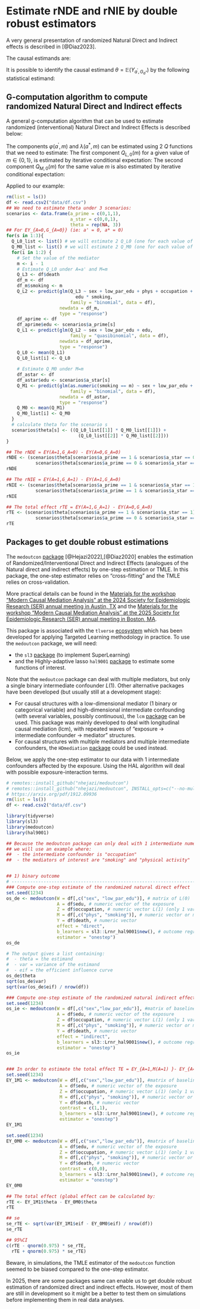 # Estimate rNDE and rNIE by double robust estimators 

A very general presentation of randomized Natural Direct and Indirect effects is described in [@Diaz2023].

The causal estimands are: 
\begin{align*}
  rNDE &= \mathbb{E}\left(Y_{A=1,G_{A=0}}\right) - \mathbb{E}\left(Y_{A=0,G_{A=0}}\right) \\
  rNIE &= \mathbb{E}\left(Y_{A=1,G_{A=1}}\right) - \mathbb{E}\left(Y_{A=1,G_{A=0}}\right) \\
\end{align*}

It is possible to identify the causal estimand $\theta = \mathbb{E}\left(Y_{a^\prime,G_{a^*}} \right)$ by the following statistical estimand:
\begin{align*}
  \theta &= \mathbb{E}\left[ \sum_{m \in M} \varphi(a^\prime,m) \times \lambda(a^*,m) \right], \text{ where}\\
  \varphi(a^\prime,m) &= \sum_{l(0),l(1)} \mathbb{E}\left(Y \mid l(0),A=a^\prime,l(1),m\right)\times P(L(1)=l(1) \mid l(0),a^\prime) \times P(L(0)=l(0) \\
  \lambda(a^*,m) &= \sum_{l(0),l(1)} P\left(M=m,L(1)=l(1) \mid A=a^*, l(0) \right) \times P(L(0)=l(0)) 
\end{align*}

## G-computation algorithm to compute randomized Natural Direct and Indirect effects
A general g-computation algorithm that can be used to estimate randomized (interventional) Natural Direct and Indirect Effects is described below:

The components $\varphi(a^\prime,m)$ and $\lambda(a^*,m)$ can be estimated using 2 $Q$ functions that we need to estimate:
\begin{equation*}
  \theta = \mathbb{E}\left(Y_{a^\prime,G_{a^*}} \right) = \sum_{m} Q_{L,0}(a^\prime,m) \times Q_{M,0}(a^*,m)
\end{equation*}
The first component $Q_{L,0}(m)$ for a given value of $m\in \{0,1\}$, is estimated by iterative conditional expectation:
\begin{align*}
  Q_{L,3} &= Y \\
  Q_{L,2}(m) &= \mathbb{E}\left(Q_{L,3} \mid L(0),A,L(1),M=m\right) \\
  Q_{L,1}(a^\prime,m) &= \mathbb{E}\left(Q_{L,2} \mid L(0),A=a^\prime\right) \\
  Q_{L,0}(a^\prime,m) &= \mathbb{E}\left(Q_{L,1}\right) = \varphi(a^\prime,m)
\end{align*}
The second component $Q_{M,0}(m)$ for the same value $m$ is also estimated by iterative conditional expectation:
\begin{align*}
  Q_{M,1}(a^*,m) &= \mathbb{E}\left(\mathbb{I}(M=m) \mid L(0), A=a^* \right) \\
  Q_{M,0}(a^*,m) &= \mathbb{E}\left(Q_{M,1}\right) = \lambda(a^*,m)
\end{align*}

Applied to our example:
```r
rm(list = ls())
df <- read.csv2("data/df.csv")
## We need to estimate theta under 3 scenarios: 
scenarios <- data.frame(a_prime = c(0,1,1),
                        a_star = c(0,0,1), 
                        theta = rep(NA, 3))
## For EY_{A=0,G_{A=0}} (ie: a' = 0, a* = 0)
for(s in 1:3){
  Q_L0_list <- list() # we will estimate 2 Q_L0 (one for each value of M)
  Q_M0_list <- list() # we will estimate 2 Q_M0 (one for each value of M)
  for(i in 1:2) {
    # Set the value of the mediator
    m <- i - 1
    # Estimate Q_L0 under A=a' and M=m
    Q_L3 <- df$death
    df_m <- df
    df_m$smoking <- m
    Q_L2 <- predict(glm(Q_L3 ~ sex + low_par_edu + phys + occupation + 
                          edu * smoking,
                        family = "binomial", data = df),
                    newdata = df_m,
                    type = "response")
    df_aprime <- df
    df_aprime$edu <- scenarios$a_prime[s]
    Q_L1 <- predict(glm(Q_L2 ~ sex + low_par_edu + edu,
                        family = "quasibinomial", data = df),
                    newdata = df_aprime,
                    type = "response")
    Q_L0 <- mean(Q_L1)
    Q_L0_list[i] <- Q_L0
    
    # Estimate Q_M0 under M=m
    df_astar <- df
    df_astar$edu <- scenarios$a_star[s]
    Q_M1 <- predict(glm(as.numeric(smoking == m) ~ sex + low_par_edu + edu,
                        family = "binomial", data = df),
                    newdata = df_astar,
                    type = "response")
    Q_M0 <- mean(Q_M1)
    Q_M0_list[i] <- Q_M0
  }
  # calculate theta for the scenario s
  scenarios$theta[s] <- ((Q_L0_list[[1]] * Q_M0_list[[1]]) + 
                           (Q_L0_list[[2]] * Q_M0_list[[2]]))
}

## The rNDE = EY(A=1,G_A=0) - EY(A=0,G_A=0)
rNDE <- (scenarios$theta[scenarios$a_prime == 1 & scenarios$a_star == 0] - 
           scenarios$theta[scenarios$a_prime == 0 & scenarios$a_star == 0])
rNDE

## The rNIE = EY(A=1,G_A=1) - EY(A=1,G_A=0)
rNIE <- (scenarios$theta[scenarios$a_prime == 1 & scenarios$a_star == 1] - 
           scenarios$theta[scenarios$a_prime == 1 & scenarios$a_star == 0])
rNIE

## The total effect rTE = EY(A=1,G_A=1) - EY(A=0,G_A=0)
rTE <- (scenarios$theta[scenarios$a_prime == 1 & scenarios$a_star == 1] - 
           scenarios$theta[scenarios$a_prime == 0 & scenarios$a_star == 0])
rTE
```



## Packages to get double robust estimations
The `medoutcon` [package](https://github.com/nhejazi/medoutcon) [@Hejazi2022],[@Diaz2020] enables the estimation of Randomized/Interventional Direct and Indirect Effects (analogues of the Natural direct and indirect effects) by one-step estimation or TMLE. In this package, the one-step estimator relies on "cross-fitting" and the TMLE relies on cross-validation. 

More practical details can be found in the [Materials for the workshop "Modern Causal Mediation Analysis" at the 2024 Society for Epidemiologic Research (SER) annual meeting in Austin, TX](https://codex.nimahejazi.org/ser2024_mediation_workshop/) and the [Materials for the workshop "Modern Causal Mediation Analysis" at the 2025 Society for Epidemiologic Research (SER) annual meeting in Boston, MA ](https://codex.nimahejazi.org/ser2025_mediation_workshop/).

This package is associated with the `tlverse` [ecosystem](https://tlverse.org/tlverse-handbook/) which has been developed for applying Targeted Learning methodology in practice. To use the `medoutcon` package, we will need:

  - the `sl3` [package](https://github.com/tlverse/sl3) (to implement SuperLearning) 
  - and the Highly-adaptive lasso `hal9001` [package](https://cran.r-project.org/web/packages/hal9001/index.html) to estimate some functions of interest.

Note that the `medoutcon` package can deal with multiple mediators, but only a single binary intermediate confounder $L(1)$. Other alternative packages have been developed (but usually still at a development stage):

  - For causal structures with a low-dimensional mediator (1 binary or categorical variable) and high-dimensional intermediate confounding (with several variables, possibly continuous), the `lcm` [package](https://github.com/nt-williams/lcm) can be used. This package was mainly developed to deal with longitudinal causal mediation (lcm), with repeated waves of "exposure -> intermediate confounder -> mediator" structures.
  - For causal structures with multiple mediators and multiple intermediate confounders, the `HDmediation` [package](https://github.com/nt-williams/HDmediation) could be used instead.

Below, we apply the one-step estimator to our data with 1 intermediate confounders affected by the exposure. Using the HAL algorithm will deal with possible exposure-interaction terms.

```r
# remotes::install_github("nhejazi/medoutcon")
# remotes::install_github("nhejazi/medoutcon", INSTALL_opts=c("--no-multiarch"))
# https://arxiv.org/pdf/1912.09936
rm(list = ls())
df <- read.csv2("data/df.csv")

library(tidyverse)
library(sl3)
library(medoutcon)
library(hal9001)

## Because the medoutcon package can only deal with 1 intermediate numeric confounder,
## we will use an example where:
##  - the intermediate confounder is "occupation"
##  - the mediators of interest are "smoking" and "physical activity"


## 1) binary outcome 
# ---------------------------------------------------------------------------- #
### Compute one-step estimate of the randomized natural direct effect
set.seed(1234)
os_de <- medoutcon(W = df[,c("sex", "low_par_edu")], # matrix of L(0)
                   A = df$edu, # numeric vector of the exposure
                   Z = df$occupation, # numeric vector L(1) (only 1 variable)
                   M = df[,c("phys", "smoking")], # numeric vector or matrix
                   Y = df$death, # numeric vector
                   effect = "direct",
                   b_learners = sl3::Lrnr_hal9001$new(), # outcome regression
                   estimator = "onestep")
os_de

# The output gives a list containing:
#  - theta = the estimand
#  - var = variance of the estimand
#  - eif = the efficient influence curve
os_de$theta
sqrt(os_de$var)
sqrt(var(os_de$eif) / nrow(df))

### Compute one-step estimate of the randomized natural indirect effect
set.seed(1234)
os_ie <- medoutcon(W = df[,c("sex","low_par_edu")], #matrix of baseline L(0)
                   A = df$edu, # numeric vector of the exposure
                   Z = df$occupation, # numeric vector L(1) (only 1 variable)
                   M = df[,c("phys", "smoking")], # numeric vector or matrix
                   Y = df$death, # numeric vector
                   effect = "indirect",
                   b_learners = sl3::Lrnr_hal9001$new(), # outcome regression
                   estimator = "onestep")
os_ie


### In order to estimate the total effect TE = EY_{A=1,M(A=1) }- EY_{A=0,M(A=0)}
set.seed(1234)
EY_1M1 <- medoutcon(W = df[,c("sex","low_par_edu")], #matrix of baseline L(0)
                    A = df$edu, # numeric vector of the exposure
                    Z = df$occupation, # numeric vector L(1) (only 1 variable)
                    M = df[,c("phys", "smoking")], # numeric vector or matrix
                    Y = df$death, # numeric vector
                    contrast = c(1,1),
                    b_learners = sl3::Lrnr_hal9001$new(), # outcome regression
                    estimator = "onestep")
EY_1M1

set.seed(1234)
EY_0M0 <- medoutcon(W = df[,c("sex","low_par_edu")], #matrix of baseline L(0)
                    A = df$edu, # numeric vector of the exposure
                    Z = df$occupation, # numeric vector L(1) (only 1 variable)
                    M = df[,c("phys", "smoking")], # numeric vector or matrix
                    Y = df$death, # numeric vector
                    contrast = c(0,0),
                    b_learners = sl3::Lrnr_hal9001$new(), # outcome regression
                    estimator = "onestep")
EY_0M0

## The total effect (global effect can be calculated by:
rTE <- EY_1M1$theta - EY_0M0$theta
rTE

## se
se_rTE <- sqrt(var(EY_1M1$eif - EY_0M0$eif) / nrow(df))
se_rTE

## 95%CI
c(rTE - qnorm(0.975) * se_rTE,
  rTE + qnorm(0.975) * se_rTE)
```

Beware, in simulations, the TMLE estimator of the `medoutcon` function seemed to be biased compared to the one-step estimator.

In 2025, there are some packages same can enable us to get double robust estimation of randomized direct and indirect effects. However, most of them are still in development so it might be a better to test them on simulations before implementing them in real data analyses.
